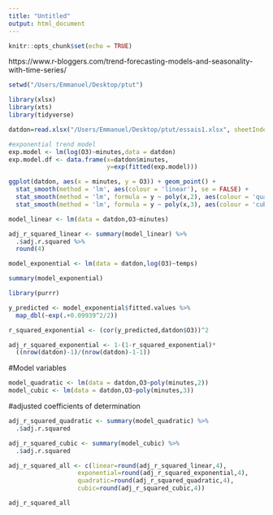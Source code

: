 ---
title: "Untitled"
output: html_document
---

```{r setup, include=FALSE}
knitr::opts_chunk$set(echo = TRUE)
```

https://www.r-bloggers.com/trend-forecasting-models-and-seasonality-with-time-series/

```{r}
setwd("/Users/Emmanuel/Desktop/ptut")

library(xlsx)
library(xts)
library(tidyverse)

```

```{r}

datdon=read.xlsx("/Users/Emmanuel/Desktop/ptut/essais1.xlsx", sheetIndex=1, header=TRUE, colClasses=NA)

```



```{r, echo=TRUE}
#exponential trend model
exp.model <- lm(log(O3)~minutes,data = datdon) 
exp.model.df <- data.frame(x=datdon$minutes,
                           y=exp(fitted(exp.model)))
```

```{r, echo=TRUE}
ggplot(datdon, aes(x = minutes, y = O3)) + geom_point() +
  stat_smooth(method = 'lm', aes(colour = 'linear'), se = FALSE) +
  stat_smooth(method = 'lm', formula = y ~ poly(x,2), aes(colour = 'quadratic'), se= FALSE) +
  stat_smooth(method = 'lm', formula = y ~ poly(x,3), aes(colour = 'cubic'), se = FALSE)+stat_smooth(data=exp.model.df, method = 'loess',aes(x,y,colour = 'exponential'), se = FALSE)+labs(y="réponse en tension du capteur mq131 (micro-Volts)")
```

```{r, echo=TRUE}
model_linear <- lm(data = datdon,O3~minutes)

```

```{r, echo=TRUE}
adj_r_squared_linear <- summary(model_linear) %>% 
  .$adj.r.squared %>% 
  round(4)
```

```{r, echo=TRUE}
model_exponential <- lm(data = datdon,log(O3)~temps)
```

```{r, echo=TRUE}
summary(model_exponential)

```

```{r, echo=TRUE}
library(purrr)

```

```{r, echo=TRUE}
y_predicted <- model_exponential$fitted.values %>% 
  map_dbl(~exp(.+0.09939^2/2))
```

```{r, echo=TRUE}
r_squared_exponential <- (cor(y_predicted,datdon$O3))^2
```

```{r, echo=TRUE}
adj_r_squared_exponential <- 1-(1-r_squared_exponential)*
  ((nrow(datdon)-1)/(nrow(datdon)-1-1))
```

#Model variables

```{r, echo=TRUE}
model_quadratic <- lm(data = datdon,O3~poly(minutes,2))
model_cubic <- lm(data = datdon,O3~poly(minutes,3))
```

#adjusted coefficients of determination

```{r, echo=TRUE}
adj_r_squared_quadratic <- summary(model_quadratic) %>% 
  .$adj.r.squared
```

```{r, echo=TRUE}
adj_r_squared_cubic <- summary(model_cubic) %>% 
  .$adj.r.squared
```

```{r, echo=TRUE}
adj_r_squared_all <- c(linear=round(adj_r_squared_linear,4),
                   exponential=round(adj_r_squared_exponential,4),
                   quadratic=round(adj_r_squared_quadratic,4),
                   cubic=round(adj_r_squared_cubic,4))                     
```

```{r, echo=TRUE}
adj_r_squared_all

```


